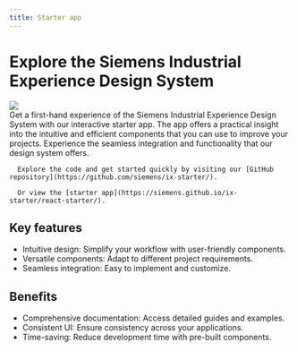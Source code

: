 ```yaml
---
title: Starter app
---
```



# Explore the Siemens Industrial Experience Design System

<div style={{
  display: 'flex',
  flexDirection: 'row',
  gap: '1rem',
}}>
  <img src={image}
    style={{
      minWidth: '35%',
      width: '35%',
      height: 'auto',
      objectFit: 'contain',
      alignSelf: 'flex-start'
    }}
  />
  <section>
      Get a first-hand experience of the Siemens Industrial Experience Design System with our interactive starter app.
      The app offers a practical insight into the intuitive and efficient components that you can use to improve your projects. Experience the seamless integration and functionality that our design system offers.

      Explore the code and get started quickly by visiting our [GitHub repository](https://github.com/siemens/ix-starter/).

      Or view the [starter app](https://siemens.github.io/ix-starter/react-starter/).

  </section>
</div>

## Key features

- Intuitive design: Simplify your workflow with user-friendly components.
- Versatile components: Adapt to different project requirements.
- Seamless integration: Easy to implement and customize.

## Benefits

- Comprehensive documentation: Access detailed guides and examples.
- Consistent UI: Ensure consistency across your applications.
- Time-saving: Reduce development time with pre-built components.
